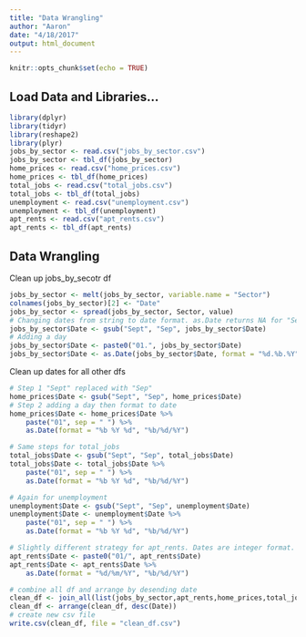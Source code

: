 ```yaml
---
title: "Data Wrangling"
author: "Aaron"
date: "4/18/2017"
output: html_document
---
```


```r
knitr::opts_chunk$set(echo = TRUE)
```

## Load Data and Libraries...
```r
library(dplyr)
library(tidyr)
library(reshape2)
library(plyr)
jobs_by_sector <- read.csv("jobs_by_sector.csv")
jobs_by_sector <- tbl_df(jobs_by_sector)
home_prices <- read.csv("home_prices.csv")
home_prices <- tbl_df(home_prices)
total_jobs <- read.csv("total_jobs.csv")
total_jobs <- tbl_df(total_jobs)
unemployment <- read.csv("unemployment.csv")
unemployment <- tbl_df(unemployment)
apt_rents <- read.csv("apt_rents.csv")
apt_rents <- tbl_df(apt_rents)
```

## Data Wrangling
Clean up jobs_by_secotr df
```r
jobs_by_sector <- melt(jobs_by_sector, variable.name = "Sector")
colnames(jobs_by_sector)[2] <- "Date"
jobs_by_sector <- spread(jobs_by_sector, Sector, value)
# Changing dates from string to date format. as.Date returns NA for "Sept" abbreviation so first we'll change that to "Sep"
jobs_by_sector$Date <- gsub("Sept", "Sep", jobs_by_sector$Date)
# Adding a day
jobs_by_sector$Date <- paste0("01.", jobs_by_sector$Date)
jobs_by_sector$Date <- as.Date(jobs_by_sector$Date, format = "%d.%b.%Y", "%b/%d/%Y")
```
Clean up dates for all other dfs
```r
# Step 1 "Sept" replaced with "Sep"
home_prices$Date <- gsub("Sept", "Sep", home_prices$Date)
# Step 2 adding a day then format to date
home_prices$Date <- home_prices$Date %>% 
    paste("01", sep = " ") %>% 
    as.Date(format = "%b %Y %d", "%b/%d/%Y")

# Same steps for total_jobs
total_jobs$Date <- gsub("Sept", "Sep", total_jobs$Date)
total_jobs$Date <- total_jobs$Date %>%
    paste("01", sep = " ") %>% 
    as.Date(format = "%b %Y %d", "%b/%d/%Y")

# Again for unemployment
unemployment$Date <- gsub("Sept", "Sep", unemployment$Date)
unemployment$Date <- unemployment$Date %>%
    paste("01", sep = " ") %>%
    as.Date(format = "%b %Y %d", "%b/%d/%Y")

# Slightly different strategy for apt_rents. Dates are integer format. First I added the day then converted to date format.
apt_rents$Date <- paste0("01/", apt_rents$Date)
apt_rents$Date <- apt_rents$Date %>% 
    as.Date(format = "%d/%m/%Y", "%b/%d/%Y")

# combine all df and arrange by desending date
clean_df <- join_all(list(jobs_by_sector,apt_rents,home_prices,total_jobs,unemployment), by="Date", type="left")
clean_df <- arrange(clean_df, desc(Date))
# create new csv file
write.csv(clean_df, file = "clean_df.csv")
```

